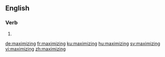 ==English==

===Verb===
{{head|en|present participle}}

# {{present participle of|maximize|lang=en|nocat=1}}

[[de:maximizing]]
[[fr:maximizing]]
[[ku:maximizing]]
[[hu:maximizing]]
[[sv:maximizing]]
[[vi:maximizing]]
[[zh:maximizing]]